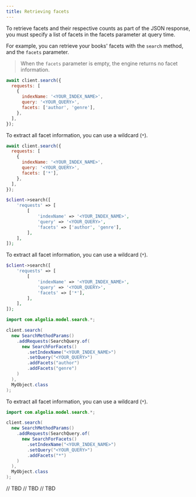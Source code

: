 ```yaml
---
title: Retrieving facets
---
```



To retrieve facets and their respective counts as part of the JSON response, you must specify a list of facets in the facets parameter at query time.

For example, you can retrieve your books' facets with the `search` method, and the `facets` parameter.

> When the `facets` parameter is empty, the engine returns no facet information.

<TabsLanguage>
<TabItem value="javascript">

```js
await client.search({
  requests: [
    {
      indexName: '<YOUR_INDEX_NAME>',
      query: '<YOUR_QUERY>',
      facets: ['author', 'genre'],
    },
  ],
});
```

To extract all facet information, you can use a wildcard (`*`).

```js
await client.search({
  requests: [
    {
      indexName: '<YOUR_INDEX_NAME>',
      query: '<YOUR_QUERY>',
      facets: ['*'],
    },
  ],
});
```

</TabItem>
<TabItem value="php">

```php
$client->search([
    'requests' => [
        [
            'indexName' => '<YOUR_INDEX_NAME>',
            'query' => '<YOUR_QUERY>',
            'facets' => ['author', 'genre'],
        ],
    ],
]);
```

To extract all facet information, you can use a wildcard (`*`).

```php
$client->search([
    'requests' => [
        [
            'indexName' => '<YOUR_INDEX_NAME>',
            'query' => '<YOUR_QUERY>',
            'facets' => ['*'],
        ],
    ],
]);
```

</TabItem>
<TabItem value="java">

```java
import com.algolia.model.search.*;

client.search(
  new SearchMethodParams()
    .addRequests(SearchQuery.of(
      new SearchForFacets()
        .setIndexName("<YOUR_INDEX_NAME>")
        .setQuery("<YOUR_QUERY>")
        .addFacets("author")
        .addFacets("genre")
    )
  ),
  MyObject.class
);
```

To extract all facet information, you can use a wildcard (`*`).

```java
import com.algolia.model.search.*;

client.search(
  new SearchMethodParams()
    .addRequests(SearchQuery.of(
      new SearchForFacets()
        .setIndexName("<YOUR_INDEX_NAME>")
        .setQuery("<YOUR_QUERY>")
        .addFacets("*")
    )
  ),
  MyObject.class
);
```

</TabItem>

<TabItem value="kotlin">
// TBD
</TabItem>

<TabItem value="dart">
// TBD
</TabItem>

<TabItem value="go">
// TBD
</TabItem>
</TabsLanguage>
